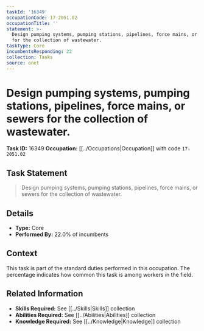 ```yaml
---
taskId: '16349'
occupationCode: 17-2051.02
occupationTitle: ''
statement: >-
  Design pumping systems, pumping stations, pipelines, force mains, or sewers
  for the collection of wastewater.
taskType: Core
incumbentsResponding: 22
collection: Tasks
source: onet
---
```

# Design pumping systems, pumping stations, pipelines, force mains, or sewers for the collection of wastewater.

**Task ID:** 16349
**Occupation:** [[../Occupations|Occupation]] with code `17-2051.02`

## Task Statement

> Design pumping systems, pumping stations, pipelines, force mains, or sewers for the collection of wastewater.

## Details

- **Type:** Core
- **Performed By:** 22.0% of incumbents

## Context

This task is part of the standard duties performed in this occupation. The percentage indicates how common this task is among workers in the field.

## Related Information

- **Skills Required:** See [[../Skills|Skills]] collection
- **Abilities Required:** See [[../Abilities|Abilities]] collection
- **Knowledge Required:** See [[../Knowledge|Knowledge]] collection
